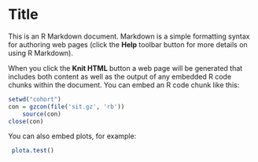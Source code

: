Title
========================================================

This is an R Markdown document. Markdown is a simple formatting syntax for authoring web pages (click the **Help** toolbar button for more details on using R Markdown).

When you click the **Knit HTML** button a web page will be generated that includes both content as well as the output of any embedded R code chunks within the document. You can embed an R code chunk like this:

```r
setwd("cohort")
con = gzcon(file('sit.gz', 'rb'))
    source(con)
close(con)
```

You can also embed plots, for example:

```r
 plota.test()
```

